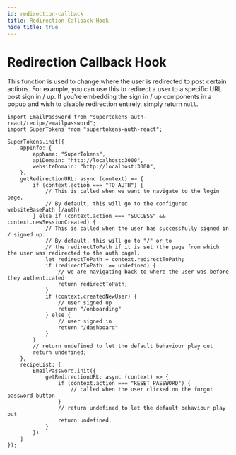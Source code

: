 ```yaml
---
id: redirection-callback
title: Redirection Callback Hook
hide_title: true
---
```



# Redirection Callback Hook

This function is used to change where the user is redirected to post certain actions. For example, you can use this to redirect a user to a specific URL post sign in / up. If you're embedding the sign in / up components in a popup and wish to disable redirection entirely, simply return `null`.

<FrontendSDKTabs>
<TabItem value="reactjs">

```tsx
import EmailPassword from "supertokens-auth-react/recipe/emailpassword";
import SuperTokens from "supertokens-auth-react";

SuperTokens.init({
    appInfo: {
        appName: "SuperTokens",
        apiDomain: "http://localhost:3000",
        websiteDomain: "http://localhost:3000",
    },
    getRedirectionURL: async (context) => {
        if (context.action === "TO_AUTH") {
            // This is called when we want to navigate to the login page.
            // By default, this will go to the configured websiteBasePath (/auth)
        } else if (context.action === "SUCCESS" && context.newSessionCreated) {
            // This is called when the user has successfully signed in / signed up.
            // By default, this will go to "/" or to 
            // the redirectToPath if it is set (the page from which the user was redirected to the auth page).
            let redirectToPath = context.redirectToPath;
            if (redirectToPath !== undefined) {
                // we are navigating back to where the user was before they authenticated
                return redirectToPath;
            }
            if (context.createdNewUser) {
                // user signed up
                return "/onboarding"
            } else {
                // user signed in
                return "/dashboard"
            }
        }
        // return undefined to let the default behaviour play out
        return undefined;
    },
    recipeList: [
        EmailPassword.init({
            getRedirectionURL: async (context) => {
                if (context.action === "RESET_PASSWORD") {
                    // called when the user clicked on the forgot password button
                }
                // return undefined to let the default behaviour play out
                return undefined;
            }
        })
    ]
});
```
</TabItem>
</FrontendSDKTabs>
